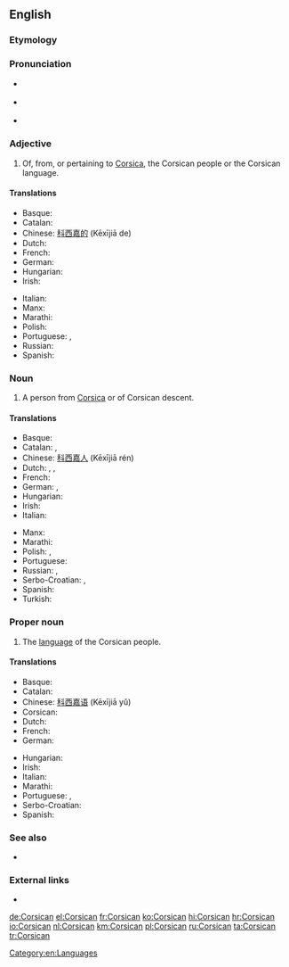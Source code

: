 ==English==
{{interwiktionary|code=co}}
{{wikipedia}}

===Etymology===
{{affix|en|Corsica|-an}}

===Pronunciation===
* {{a|UK}} {{IPA|/ˈkɔːsɪkən/|lang=en}} 
* {{a|US}} {{IPA|/ˈkɔːɹsɪkən/|lang=en}}
* {{audio|en-us-Corsican.ogg|Audio (US)|lang=en}}

===Adjective===
{{en-adj|-}}

# Of, from, or pertaining to [[Corsica]], the Corsican people or the Corsican language.

====Translations====
{{trans-top|of, from, or pertaining to Corsica}}
* Basque: {{t|eu|korsikar}}
* Catalan: {{t+|ca|cors}}
* Chinese: [[科西嘉的]] (Kēxījiā de)
* Dutch: {{t+|nl|Corsicaans}}
* French: {{t+|fr|corse}}
* German: {{t|de|korsisch}}
* Hungarian: {{t+|hu|korzikai}}
* Irish: {{t|ga|Corsacach}}
{{trans-mid}}
* Italian: {{t+|it|corso}}
* Manx: {{t|gv|Corsickagh}}
* Marathi: {{t|mr|कॉर्सिकन|tr=kǒrsikana|sc=Deva}}
* Polish: {{t+|pl|korsykański|m}}
* Portuguese: {{t+|pt|córsico|m}}, {{t+|pt|corso|m}}
* Russian: {{t+|ru|корсиканский}}
* Spanish: {{t+|es|corso}}
{{trans-bottom}}

===Noun===
{{en-noun}}

# A person from [[Corsica]] or of Corsican descent.

====Translations====
{{trans-top|person from Corsica or of Corsican descent}}
* Basque: {{t|eu|korsikar}}
* Catalan: {{t+|ca|cors|m}}, {{t+|ca|corsa|f}}
* Chinese: [[科西嘉人]] (Kēxījiā rén)
* Dutch: {{t+|nl|Corsicaan|m}}, {{t+|nl|Corsicaanse|f}}, {{t|nl|Corsicanen|p}}
* French: {{t+|fr|Corse|m|f}}
* German: {{t|de|Korse|m}}, {{t|de|Korsin|f}}
* Hungarian: {{t+|hu|korzikai}}
* Irish: {{t|ga|Corsacach|m}}
* Italian: {{t+|it|corso}}
{{trans-mid}}
* Manx: {{t|gv|Corsickagh|m}}
* Marathi: {{t|mr|कॉर्सिकन|tr=kǒrsikana|sc=Deva}}
* Polish: {{t|pl|Korsykanin|m}}, {{t|pl|Korsykanka|f}}
* Portuguese: {{t+|pt|córsico|m}}
* Russian: {{t+|ru|корсиканец|m}}, {{t+|ru|корсиканка|f}}
* Serbo-Croatian: {{t+|sh|Korzikanac|m}}, {{t|sh|Korzikanka|f}}
* Spanish: {{t+|es|corso|m}}
* Turkish: {{t|tr|Korsikalı}}
{{trans-bottom}}

===Proper noun===
{{en-proper noun}}

# The [[language]] of the Corsican people.

====Translations====
{{trans-top|language}}
* Basque: {{t+|eu|korsikera}}
* Catalan: {{t+|ca|cors|m}}
* Chinese: [[科西嘉语]] (Kēxījiā yǔ)
* Corsican: {{t|co|corsu|m}}
* Dutch: {{t+|nl|Corsicaans|n}}
* French: {{t+|fr|corse|m}}
* German: {{t+|de|Korsisch|n}}
{{trans-mid}}
* Hungarian: {{t+|hu|korzikai}}
* Irish: {{t|ga|Corsaicis|f}}
* Italian: {{t+|it|corso}}
* Marathi: {{t|mr|कॉर्सिकन|f|tr=kǒrsikana|sc=Deva}}
* Portuguese: {{t+|pt|córsico|m}}, {{t+|pt|corso|m}}
* Serbo-Croatian: {{t+|sh|korzički}}
* Spanish: {{t+|es|corso|m}}
{{trans-bottom}}

===See also===
* {{langcat|co}}

===External links===
* {{ISO 639|link=Ethnologue|1code=co|code=cos}}

[[Category:en:Languages]]

[[de:Corsican]]
[[el:Corsican]]
[[fr:Corsican]]
[[ko:Corsican]]
[[hi:Corsican]]
[[hr:Corsican]]
[[io:Corsican]]
[[nl:Corsican]]
[[km:Corsican]]
[[pl:Corsican]]
[[ru:Corsican]]
[[ta:Corsican]]
[[tr:Corsican]]